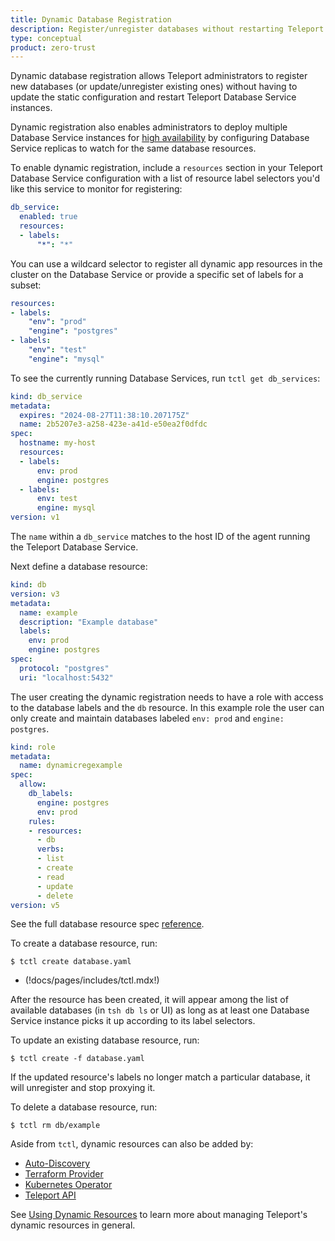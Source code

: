 ```yaml
---
title: Dynamic Database Registration
description: Register/unregister databases without restarting Teleport.
type: conceptual
product: zero-trust
---
```


Dynamic database registration allows Teleport administrators to register new
databases (or update/unregister existing ones) without having to update the
static configuration and restart Teleport Database Service instances. 

Dynamic registration also enables administrators to deploy multiple Database
Service instances for [high availability](./ha.mdx) by configuring Database
Service replicas to watch for the same database resources.

To enable dynamic registration, include a `resources` section in your Teleport
Database Service configuration with a list of resource label selectors you'd like this
service to monitor for registering:

```yaml
db_service:
  enabled: true
  resources:
  - labels:
      "*": "*"
```

You can use a wildcard selector to register all dynamic app resources in the cluster
on the Database Service or provide a specific set of labels for a subset:

```yaml
resources:
- labels:
    "env": "prod"
    "engine": "postgres"
- labels:
    "env": "test"
    "engine": "mysql"
```

To see the currently running Database Services, run `tctl get db_services`:

```yaml
kind: db_service
metadata:
  expires: "2024-08-27T11:38:10.207175Z"
  name: 2b5207e3-a258-423e-a41d-e50ea2f0dfdc
spec:
  hostname: my-host
  resources:
  - labels:
      env: prod
      engine: postgres
  - labels:
      env: test
      engine: mysql
version: v1
```

The `name` within a `db_service` matches to the host ID of the agent running the Teleport Database Service.

Next define a database resource:

```yaml
kind: db
version: v3
metadata:
  name: example
  description: "Example database"
  labels:
    env: prod
    engine: postgres
spec:
  protocol: "postgres"
  uri: "localhost:5432"
```

The user creating the dynamic registration needs to have a role with access to the 
database labels and the `db` resource.  In this example role the user can only
create and maintain databases labeled `env: prod` and `engine: postgres`.
```yaml
kind: role
metadata:
  name: dynamicregexample
spec:
  allow:
    db_labels:
      engine: postgres
      env: prod
    rules:
    - resources:
      - db
      verbs:
      - list
      - create
      - read
      - update
      - delete
version: v5
```

See the full database resource spec [reference](../../../reference/agent-services/database-access-reference/configuration.mdx).

To create a database resource, run:

```code
$ tctl create database.yaml
```

- (!docs/pages/includes/tctl.mdx!)

After the resource has been created, it will appear among the list of available
databases (in `tsh db ls` or UI) as long as at least one Database Service
instance picks it up according to its label selectors.

To update an existing database resource, run:

```code
$ tctl create -f database.yaml
```

If the updated resource's labels no longer match a particular database, it
will unregister and stop proxying it.

To delete a database resource, run:

```code
$ tctl rm db/example
```

Aside from `tctl`, dynamic resources can also be added by:
- [Auto-Discovery](../../auto-discovery/databases/databases.mdx)
- [Terraform Provider](../../../zero-trust-access/infrastructure-as-code/terraform-provider/terraform-provider.mdx)
- [Kubernetes Operator](../../../zero-trust-access/infrastructure-as-code/teleport-operator/teleport-operator.mdx)
- [Teleport API](../../../admin-guides/api/api.mdx)

See [Using Dynamic Resources](../../../zero-trust-access/infrastructure-as-code/infrastructure-as-code.mdx) to learn
more about managing Teleport's dynamic resources in general.


